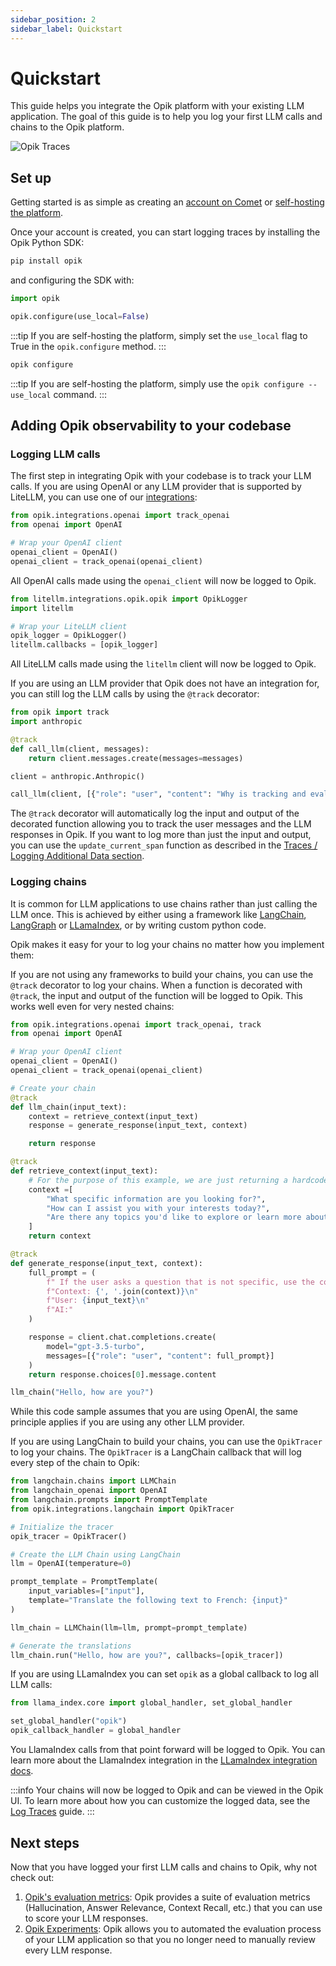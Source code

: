 ```yaml
---
sidebar_position: 2
sidebar_label: Quickstart
---
```



# Quickstart

This guide helps you integrate the Opik platform with your existing LLM application. The goal of this guide is to help you log your first LLM calls and chains to the Opik platform.

![Opik Traces](/img/home/traces_page_for_quickstart.png)

## Set up

Getting started is as simple as creating an [account on Comet](https://www.comet.com/signup?from=llm) or [self-hosting the platform](/self-host/overview.md).

Once your account is created, you can start logging traces by installing the Opik Python SDK:

```bash
pip install opik
```

and configuring the SDK with:

<Tabs>
    <TabItem value="Python" title="Python">

```python
import opik

opik.configure(use_local=False)
```

:::tip
If you are self-hosting the platform, simply set the `use_local` flag to True in the `opik.configure` method.
:::

</TabItem>
<TabItem value="Command Line" title="cli">

```bash
opik configure
```

:::tip
If you are self-hosting the platform, simply use the `opik configure --use_local` command.
:::

</TabItem>

</Tabs>

## Adding Opik observability to your codebase


### Logging LLM calls

The first step in integrating Opik with your codebase is to track your LLM calls. If you are using OpenAI or any LLM provider that is supported by LiteLLM, you
can use one of our [integrations](/tracing/integrations/overview.md):

<Tabs>
    <TabItem value="OpenAI" title="OpenAI">

```python
from opik.integrations.openai import track_openai
from openai import OpenAI

# Wrap your OpenAI client
openai_client = OpenAI()
openai_client = track_openai(openai_client)
```

All OpenAI calls made using the `openai_client` will now be logged to Opik.

</TabItem>
<TabItem value="LiteLLM" title="LiteLLM">

```python
from litellm.integrations.opik.opik import OpikLogger
import litellm

# Wrap your LiteLLM client
opik_logger = OpikLogger()
litellm.callbacks = [opik_logger]
```

All LiteLLM calls made using the `litellm` client will now be logged to Opik.
</TabItem>

<TabItem value="Any other provider" title="Any other provider">

If you are using an LLM provider that Opik does not have an integration for, you can still log the LLM calls by using the `@track` decorator:

```python
from opik import track
import anthropic

@track
def call_llm(client, messages):
    return client.messages.create(messages=messages)

client = anthropic.Anthropic()

call_llm(client, [{"role": "user", "content": "Why is tracking and evaluation of LLMs important?"}])
```

The `@track` decorator will automatically log the input and output of the decorated function allowing you to track the user
messages and the LLM responses in Opik. If you want to log more than just the input and output, you can use the `update_current_span` function
as described in the [Traces / Logging Additional Data section](/tracing/log_traces.mdx#logging-additional-data).
</TabItem>

</Tabs>

### Logging chains

It is common for LLM applications to use chains rather than just calling the LLM once. This is achieved by either using a framework
like [LangChain](/tracing/integrations/langchain.md), [LangGraph](/tracing/integrations/langgraph.md) or [LLamaIndex](/tracing/integrations/llama_index.md),
or by writing custom python code.

Opik makes it easy for your to log your chains no matter how you implement them:


<Tabs>
    <TabItem value="Custom Python Code" title="Custom Python Code">

If you are not using any frameworks to build your chains, you can use the `@track` decorator to log your chains. When a
function is decorated with `@track`, the input and output of the function will be logged to Opik. This works well even for very
nested chains:


```python
from opik.integrations.openai import track_openai, track
from openai import OpenAI

# Wrap your OpenAI client
openai_client = OpenAI()
openai_client = track_openai(openai_client)

# Create your chain
@track
def llm_chain(input_text):
    context = retrieve_context(input_text)
    response = generate_response(input_text, context)

    return response

@track
def retrieve_context(input_text):
    # For the purpose of this example, we are just returning a hardcoded list of strings
    context =[
        "What specific information are you looking for?",
        "How can I assist you with your interests today?",
        "Are there any topics you'd like to explore or learn more about?",
    ]
    return context

@track
def generate_response(input_text, context):
    full_prompt = (
        f" If the user asks a question that is not specific, use the context to provide a relevant response.\n"
        f"Context: {', '.join(context)}\n"
        f"User: {input_text}\n"
        f"AI:"
    )

    response = client.chat.completions.create(
        model="gpt-3.5-turbo",
        messages=[{"role": "user", "content": full_prompt}]
    )
    return response.choices[0].message.content

llm_chain("Hello, how are you?")
```

While this code sample assumes that you are using OpenAI, the same principle applies if you are using any other LLM provider.

</TabItem>
<TabItem value="LangChain" title="LangChain">

If you are using LangChain to build your chains, you can use the `OpikTracer` to log your chains. The `OpikTracer` is a LangChain callback that will
log every step of the chain to Opik:

```python
from langchain.chains import LLMChain
from langchain_openai import OpenAI
from langchain.prompts import PromptTemplate
from opik.integrations.langchain import OpikTracer

# Initialize the tracer
opik_tracer = OpikTracer()

# Create the LLM Chain using LangChain
llm = OpenAI(temperature=0)

prompt_template = PromptTemplate(
    input_variables=["input"],
    template="Translate the following text to French: {input}"
)

llm_chain = LLMChain(llm=llm, prompt=prompt_template)

# Generate the translations
llm_chain.run("Hello, how are you?", callbacks=[opik_tracer])
```
</TabItem>

<TabItem value="LLamaIndex" title="LLamaIndex">

If you are using LLamaIndex you can set `opik` as a global callback to log all LLM calls:

```python
from llama_index.core import global_handler, set_global_handler

set_global_handler("opik")
opik_callback_handler = global_handler
```

You LlamaIndex calls from that point forward will be logged to Opik. You can learn more about the LlamaIndex integration in the [LLamaIndex integration docs](/tracing/integrations/llama_index.md).
</TabItem>

</Tabs>

:::info
Your chains will now be logged to Opik and can be viewed in the Opik UI. To learn more about how you can customize the logged data, see the [Log Traces](/tracing/log_traces.mdx) guide.
:::

## Next steps

Now that you have logged your first LLM calls and chains to Opik, why not check out:

1. [Opik's evaluation metrics](/evaluation/metrics/overview.md): Opik provides a suite of evaluation metrics (Hallucination, Answer Relevance, Context Recall, etc.) that you can use to score your LLM responses.
2. [Opik Experiments](/evaluation/concepts.md): Opik allows you to automated the evaluation process of your LLM application so that you no longer need to manually review every LLM response.
